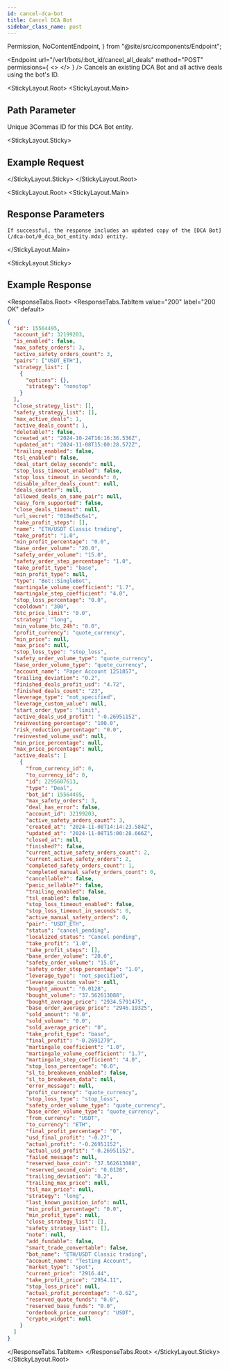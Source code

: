 ```yaml
---
id: cancel-dca-bot
title: Cancel DCA Bot
sidebar_class_name: post
---
```


  Permission,
  NoContentEndpoint,
} from "@site/src/components/Endpoint";

<Endpoint
  url="/ver1/bots/:bot_id/cancel_all_deals"
  method="POST"
  permissions={
    <>
      <Permission title="Permission" description="BOTS_WRITE" />
      <Permission title="Security" description="SIGNED" />
    </>
  }
/>
Cancels an existing DCA Bot and all active deals using the bot's ID.

<Separator />

<StickyLayout.Root>
   <StickyLayout.Main>

## Path Parameter

<ApiParam name='bot_id' type='integer' id="bot_id" required>
  Unique 3Commas ID for this DCA Bot entity.
</ApiParam>
</StickyLayout.Main>

<StickyLayout.Sticky>
## Example Request

<NoContentEndpoint
  method="POST"
  endpoint="/ver1/bots/15564495/cancel_all_deals"
/>

   </StickyLayout.Sticky>
</StickyLayout.Root>

<StickyLayout.Root>
<StickyLayout.Main>

## Response Parameters

    If successful, the response includes an updated copy of the [DCA Bot](/dca-bot/0_dca_bot_entity.mdx) entity.

</StickyLayout.Main>

<StickyLayout.Sticky>

## Example Response

<ResponseTabs.Root>
      <ResponseTabs.TabItem value="200" label="200 OK" default>

```json
{
  "id": 15564495,
  "account_id": 32199203,
  "is_enabled": false,
  "max_safety_orders": 3,
  "active_safety_orders_count": 3,
  "pairs": ["USDT_ETH"],
  "strategy_list": [
    {
      "options": {},
      "strategy": "nonstop"
    }
  ],
  "close_strategy_list": [],
  "safety_strategy_list": [],
  "max_active_deals": 1,
  "active_deals_count": 1,
  "deletable?": false,
  "created_at": "2024-10-24T16:16:36.536Z",
  "updated_at": "2024-11-08T15:00:28.572Z",
  "trailing_enabled": false,
  "tsl_enabled": false,
  "deal_start_delay_seconds": null,
  "stop_loss_timeout_enabled": false,
  "stop_loss_timeout_in_seconds": 0,
  "disable_after_deals_count": null,
  "deals_counter": null,
  "allowed_deals_on_same_pair": null,
  "easy_form_supported": false,
  "close_deals_timeout": null,
  "url_secret": "018ed5c6a1",
  "take_profit_steps": [],
  "name": "ETH/USDT Classic trading",
  "take_profit": "1.0",
  "min_profit_percentage": "0.0",
  "base_order_volume": "20.0",
  "safety_order_volume": "15.0",
  "safety_order_step_percentage": "1.0",
  "take_profit_type": "base",
  "min_profit_type": null,
  "type": "Bot::SingleBot",
  "martingale_volume_coefficient": "1.7",
  "martingale_step_coefficient": "4.0",
  "stop_loss_percentage": "0.0",
  "cooldown": "300",
  "btc_price_limit": "0.0",
  "strategy": "long",
  "min_volume_btc_24h": "0.0",
  "profit_currency": "quote_currency",
  "min_price": null,
  "max_price": null,
  "stop_loss_type": "stop_loss",
  "safety_order_volume_type": "quote_currency",
  "base_order_volume_type": "quote_currency",
  "account_name": "Paper Account 1251857",
  "trailing_deviation": "0.2",
  "finished_deals_profit_usd": "4.72",
  "finished_deals_count": "23",
  "leverage_type": "not_specified",
  "leverage_custom_value": null,
  "start_order_type": "limit",
  "active_deals_usd_profit": "-0.26951152",
  "reinvesting_percentage": "100.0",
  "risk_reduction_percentage": "0.0",
  "reinvested_volume_usd": null,
  "min_price_percentage": null,
  "max_price_percentage": null,
  "active_deals": [
    {
      "from_currency_id": 0,
      "to_currency_id": 0,
      "id": 2295607613,
      "type": "Deal",
      "bot_id": 15564495,
      "max_safety_orders": 3,
      "deal_has_error": false,
      "account_id": 32199203,
      "active_safety_orders_count": 3,
      "created_at": "2024-11-08T14:14:23.584Z",
      "updated_at": "2024-11-08T15:00:28.666Z",
      "closed_at": null,
      "finished?": false,
      "current_active_safety_orders_count": 2,
      "current_active_safety_orders": 2,
      "completed_safety_orders_count": 1,
      "completed_manual_safety_orders_count": 0,
      "cancellable?": false,
      "panic_sellable?": false,
      "trailing_enabled": false,
      "tsl_enabled": false,
      "stop_loss_timeout_enabled": false,
      "stop_loss_timeout_in_seconds": 0,
      "active_manual_safety_orders": 0,
      "pair": "USDT_ETH",
      "status": "cancel_pending",
      "localized_status": "Cancel pending",
      "take_profit": "1.0",
      "take_profit_steps": [],
      "base_order_volume": "20.0",
      "safety_order_volume": "15.0",
      "safety_order_step_percentage": "1.0",
      "leverage_type": "not_specified",
      "leverage_custom_value": null,
      "bought_amount": "0.0128",
      "bought_volume": "37.562613088",
      "bought_average_price": "2934.5791475",
      "base_order_average_price": "2946.19325",
      "sold_amount": "0.0",
      "sold_volume": "0.0",
      "sold_average_price": "0",
      "take_profit_type": "base",
      "final_profit": "-0.2691279",
      "martingale_coefficient": "1.0",
      "martingale_volume_coefficient": "1.7",
      "martingale_step_coefficient": "4.0",
      "stop_loss_percentage": "0.0",
      "sl_to_breakeven_enabled": false,
      "sl_to_breakeven_data": null,
      "error_message": null,
      "profit_currency": "quote_currency",
      "stop_loss_type": "stop_loss",
      "safety_order_volume_type": "quote_currency",
      "base_order_volume_type": "quote_currency",
      "from_currency": "USDT",
      "to_currency": "ETH",
      "final_profit_percentage": "0",
      "usd_final_profit": "-0.27",
      "actual_profit": "-0.26951152",
      "actual_usd_profit": "-0.26951152",
      "failed_message": null,
      "reserved_base_coin": "37.562613088",
      "reserved_second_coin": "0.0128",
      "trailing_deviation": "0.2",
      "trailing_max_price": null,
      "tsl_max_price": null,
      "strategy": "long",
      "last_known_position_info": null,
      "min_profit_percentage": "0.0",
      "min_profit_type": null,
      "close_strategy_list": [],
      "safety_strategy_list": [],
      "note": null,
      "add_fundable": false,
      "smart_trade_convertable": false,
      "bot_name": "ETH/USDT Classic trading",
      "account_name": "Testing Account",
      "market_type": "spot",
      "current_price": "2916.44",
      "take_profit_price": "2954.11",
      "stop_loss_price": null,
      "actual_profit_percentage": "-0.62",
      "reserved_quote_funds": "0.0",
      "reserved_base_funds": "0.0",
      "orderbook_price_currency": "USDT",
      "crypto_widget": null
    }
  ]
}
```

</ResponseTabs.TabItem>
</ResponseTabs.Root>
   </StickyLayout.Sticky>
</StickyLayout.Root>
